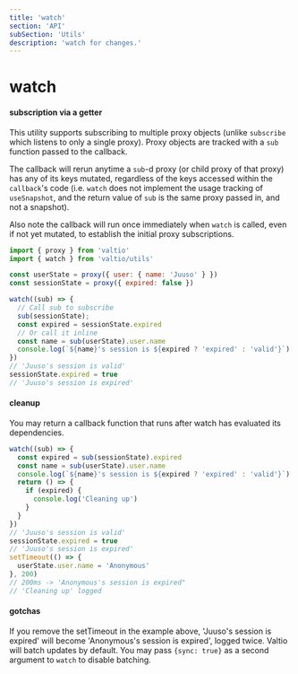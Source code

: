 ```yaml
---
title: 'watch'
section: 'API'
subSection: 'Utils'
description: 'watch for changes.'
---
```


# watch

#### subscription via a getter

This utility supports subscribing to multiple proxy objects (unlike `subscribe` which listens to only a single proxy). Proxy objects are tracked with a `sub` function passed to the callback.

The callback will rerun anytime a `sub`-d proxy (or child proxy of that proxy) has any of its keys mutated, regardless of the keys accessed within the `callback`'s code (i.e. `watch` does not implement the usage tracking of `useSnapshot`, and the return value of `sub` is the same proxy passed in, and not a snapshot).

Also note the callback will run once immediately when `watch` is called, even if not yet mutated, to establish the initial proxy subscriptions.

```js
import { proxy } from 'valtio'
import { watch } from 'valtio/utils'

const userState = proxy({ user: { name: 'Juuso' } })
const sessionState = proxy({ expired: false })

watch((sub) => {
  // Call sub to subscribe
  sub(sessionState);
  const expired = sessionState.expired
  // Or call it inline
  const name = sub(userState).user.name
  console.log(`${name}'s session is ${expired ? 'expired' : 'valid'}`)
})
// 'Juuso's session is valid'
sessionState.expired = true
// 'Juuso's session is expired'
```

#### cleanup

You may return a callback function that runs after watch has evaluated its dependencies.

```js
watch((sub) => {
  const expired = sub(sessionState).expired
  const name = sub(userState).user.name
  console.log(`${name}'s session is ${expired ? 'expired' : 'valid'}`)
  return () => {
    if (expired) {
      console.log('Cleaning up')
    }
  }
})
// 'Juuso's session is valid'
sessionState.expired = true
// 'Juuso's session is expired'
setTimeout(() => {
  userState.user.name = 'Anonymous'
}, 200)
// 200ms -> 'Anonymous's session is expired"
// 'Cleaning up' logged
```

#### gotchas

If you remove the setTimeout in the example above, 'Juuso's session is expired' will become 'Anonymous's session is expired', logged twice. Valtio will batch updates by default. You may pass `{sync: true}` as a second argument to `watch` to disable batching.
